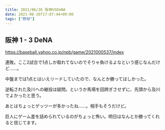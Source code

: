 ```yaml
---
title: 2021/06/26 阪神VSDeNA
date: 2021-06-26T17:07:44+09:00
tags: ["野球"]
---
```


## 阪神 1 - 3 DeNA

https://baseball.yahoo.co.jp/npb/game/2021000537/index

連敗。ここ2試合で1点しか取れてないのでそりゃ負けるよなという感じなんだけど……。

中盤までは1点とはいえリードしていたので、なんとか勝ってほしかった。

逆転された及川への継投は疑問。というか馬場を回跨ぎさせずに、先頭から及川でよかったと思う。

あとはちょっとゲッツーが多かったね……。相手もそうだけど。

巨人にゲーム差を詰められているのがちょっと怖い。明日はなんとか勝ってくれると信じてます。